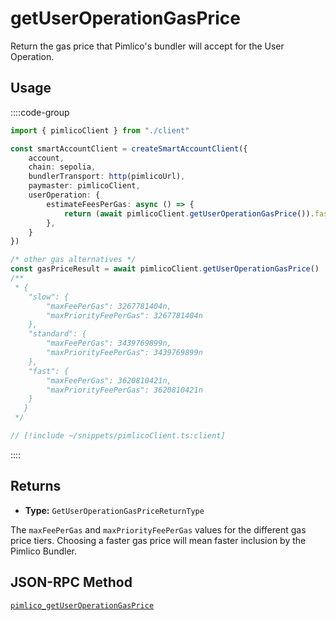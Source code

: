 # getUserOperationGasPrice

Return the gas price that Pimlico's bundler will accept for the User Operation.

## Usage

::::code-group

```ts [example.ts]
import { pimlicoClient } from "./client"

const smartAccountClient = createSmartAccountClient({
    account,
    chain: sepolia,
    bundlerTransport: http(pimlicoUrl),
    paymaster: pimlicoClient,
    userOperation: {
        estimateFeesPerGas: async () => {
            return (await pimlicoClient.getUserOperationGasPrice()).fast
        },
    }
})

/* other gas alternatives */
const gasPriceResult = await pimlicoClient.getUserOperationGasPrice()
/**
 * {
    "slow": {
        "maxFeePerGas": 3267781404n,
        "maxPriorityFeePerGas": 3267781404n
    },
    "standard": {
        "maxFeePerGas": 3439769899n,
        "maxPriorityFeePerGas": 3439769899n
    },
    "fast": {
        "maxFeePerGas": 3620810421n,
        "maxPriorityFeePerGas": 3620810421n
    }
   }
 */
```

```ts [client.ts]
// [!include ~/snippets/pimlicoClient.ts:client]
```

::::

## Returns

- **Type:** `GetUserOperationGasPriceReturnType`

The `maxFeePerGas` and `maxPriorityFeePerGas` values for the different gas price tiers. Choosing a faster gas price will mean faster inclusion by the Pimlico Bundler.

## JSON-RPC Method

[`pimlico_getUserOperationGasPrice`](/infra/bundler/endpoints/pimlico_getUserOperationGasPrice)
